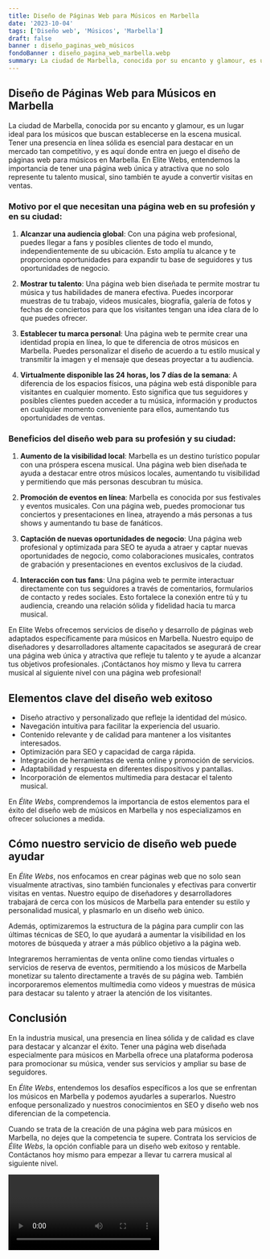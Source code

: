 ```yaml
---
title: Diseño de Páginas Web para Músicos en Marbella
date: '2023-10-04'
tags: ['Diseño web', 'Músicos', 'Marbella']
draft: false
banner : diseño_paginas_web_músicos
fondoBanner : diseño_pagina_web_marbella.webp
summary: La ciudad de Marbella, conocida por su encanto y glamour, es un lugar ideal para los músicos que buscan establecerse en la escena musical. Tener una presencia en línea sólida es esencial para destacar en un mercado tan competitivo, y es aquí donde entra en juego el diseño de páginas web para músicos en Marbella. En Elite Webs, entendemos la importancia de tener una página web única y atractiva que no solo represente tu talento musical, sino también te ayude a convertir visitas en ventas.
---
```


## Diseño de Páginas Web para Músicos en Marbella

La ciudad de Marbella, conocida por su encanto y glamour, es un lugar ideal para los músicos que buscan establecerse en la escena musical. Tener una presencia en línea sólida es esencial para destacar en un mercado tan competitivo, y es aquí donde entra en juego el diseño de páginas web para músicos en Marbella. En Elite Webs, entendemos la importancia de tener una página web única y atractiva que no solo represente tu talento musical, sino también te ayude a convertir visitas en ventas.

### Motivo por el que necesitan una página web en su profesión y en su ciudad:

1. **Alcanzar una audiencia global**: Con una página web profesional, puedes llegar a fans y posibles clientes de todo el mundo, independientemente de su ubicación. Esto amplía tu alcance y te proporciona oportunidades para expandir tu base de seguidores y tus oportunidades de negocio.

2. **Mostrar tu talento**: Una página web bien diseñada te permite mostrar tu música y tus habilidades de manera efectiva. Puedes incorporar muestras de tu trabajo, videos musicales, biografía, galería de fotos y fechas de conciertos para que los visitantes tengan una idea clara de lo que puedes ofrecer.

3. **Establecer tu marca personal**: Una página web te permite crear una identidad propia en línea, lo que te diferencia de otros músicos en Marbella. Puedes personalizar el diseño de acuerdo a tu estilo musical y transmitir la imagen y el mensaje que deseas proyectar a tu audiencia.

4. **Virtualmente disponible las 24 horas, los 7 días de la semana**: A diferencia de los espacios físicos, una página web está disponible para visitantes en cualquier momento. Esto significa que tus seguidores y posibles clientes pueden acceder a tu música, información y productos en cualquier momento conveniente para ellos, aumentando tus oportunidades de ventas.

### Beneficios del diseño web para su profesión y su ciudad:

1. **Aumento de la visibilidad local**: Marbella es un destino turístico popular con una próspera escena musical. Una página web bien diseñada te ayuda a destacar entre otros músicos locales, aumentando tu visibilidad y permitiendo que más personas descubran tu música.

2. **Promoción de eventos en línea**: Marbella es conocida por sus festivales y eventos musicales. Con una página web, puedes promocionar tus conciertos y presentaciones en línea, atrayendo a más personas a tus shows y aumentando tu base de fanáticos.

3. **Captación de nuevas oportunidades de negocio**: Una página web profesional y optimizada para SEO te ayuda a atraer y captar nuevas oportunidades de negocio, como colaboraciones musicales, contratos de grabación y presentaciones en eventos exclusivos de la ciudad.

4. **Interacción con tus fans**: Una página web te permite interactuar directamente con tus seguidores a través de comentarios, formularios de contacto y redes sociales. Esto fortalece la conexión entre tú y tu audiencia, creando una relación sólida y fidelidad hacia tu marca musical.

En Elite Webs ofrecemos servicios de diseño y desarrollo de páginas web adaptados específicamente para músicos en Marbella. Nuestro equipo de diseñadores y desarrolladores altamente capacitados se asegurará de crear una página web única y atractiva que refleje tu talento y te ayude a alcanzar tus objetivos profesionales. ¡Contáctanos hoy mismo y lleva tu carrera musical al siguiente nivel con una página web profesional!

<GifSeo />

<Cta />

## Elementos clave del diseño web exitoso

- Diseño atractivo y personalizado que refleje la identidad del músico.
- Navegación intuitiva para facilitar la experiencia del usuario.
- Contenido relevante y de calidad para mantener a los visitantes interesados.
- Optimización para SEO y capacidad de carga rápida.
- Integración de herramientas de venta online y promoción de servicios.
- Adaptabilidad y respuesta en diferentes dispositivos y pantallas.
- Incorporación de elementos multimedia para destacar el talento musical.

En *Élite Webs*, comprendemos la importancia de estos elementos para el éxito del diseño web de músicos en Marbella y nos especializamos en ofrecer soluciones a medida.

## Cómo nuestro servicio de diseño web puede ayudar

En *Élite Webs*, nos enfocamos en crear páginas web que no solo sean visualmente atractivas, sino también funcionales y efectivas para convertir visitas en ventas. Nuestro equipo de diseñadores y desarrolladores trabajará de cerca con los músicos de Marbella para entender su estilo y personalidad musical, y plasmarlo en un diseño web único. 

Además, optimizaremos la estructura de la página para cumplir con las últimas técnicas de SEO, lo que ayudará a aumentar la visibilidad en los motores de búsqueda y atraer a más público objetivo a la página web.

Integraremos herramientas de venta online como tiendas virtuales o servicios de reserva de eventos, permitiendo a los músicos de Marbella monetizar su talento directamente a través de su página web. También incorporaremos elementos multimedia como videos y muestras de música para destacar su talento y atraer la atención de los visitantes.

## Conclusión

En la industria musical, una presencia en línea sólida y de calidad es clave para destacar y alcanzar el éxito. Tener una página web diseñada especialmente para músicos en Marbella ofrece una plataforma poderosa para promocionar su música, vender sus servicios y ampliar su base de seguidores.

En *Élite Webs*, entendemos los desafíos específicos a los que se enfrentan los músicos en Marbella y podemos ayudarles a superarlos. Nuestro enfoque personalizado y nuestros conocimientos en SEO y diseño web nos diferencian de la competencia.

Cuando se trata de la creación de una página web para músicos en Marbella, no dejes que la competencia te supere. Contrata los servicios de *Élite Webs*, la opción confiable para un diseño web exitoso y rentable. Contáctanos hoy mismo para empezar a llevar tu carrera musical al siguiente nivel.

<Video />

<CtaBot job='Músicos' city='Marbella'/>

<Gmaps query='Marbella+españa+maps' />